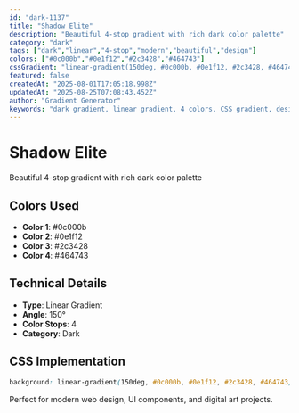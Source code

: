 ```yaml
---
id: "dark-1137"
title: "Shadow Elite"
description: "Beautiful 4-stop gradient with rich dark color palette"
category: "dark"
tags: ["dark","linear","4-stop","modern","beautiful","design"]
colors: ["#0c000b","#0e1f12","#2c3428","#464743"]
cssGradient: "linear-gradient(150deg, #0c000b, #0e1f12, #2c3428, #464743)"
featured: false
createdAt: "2025-08-01T17:05:18.998Z"
updatedAt: "2025-08-25T07:08:43.452Z"
author: "Gradient Generator"
keywords: "dark gradient, linear gradient, 4 colors, CSS gradient, design, #0c000b, #0e1f12, #2c3428, #464743"
---
```


# Shadow Elite

Beautiful 4-stop gradient with rich dark color palette

## Colors Used
- **Color 1**: #0c000b
- **Color 2**: #0e1f12
- **Color 3**: #2c3428
- **Color 4**: #464743

## Technical Details
- **Type**: Linear Gradient
- **Angle**: 150°
- **Color Stops**: 4
- **Category**: Dark

## CSS Implementation
```css
background: linear-gradient(150deg, #0c000b, #0e1f12, #2c3428, #464743);
```

Perfect for modern web design, UI components, and digital art projects.
